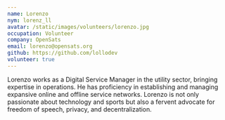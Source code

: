 ```yaml
---
name: Lorenzo
nym: lorenz_ll
avatar: /static/images/volunteers/lorenzo.jpg
occupation: Volunteer
company: OpenSats
email: lorenzo@opensats.org
github: https://github.com/lollodev
volunteer: true
---
```


Lorenzo works as a Digital Service Manager in the utility sector, bringing
expertise in operations. He has proficiency in establishing and managing
expansive online and offline service networks. Lorenzo is not only passionate
about technology and sports but also a fervent advocate for freedom of speech,
privacy, and decentralization.
